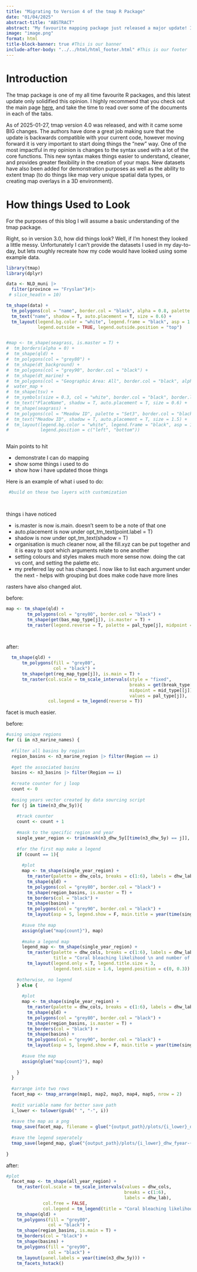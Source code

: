 ```yaml
---
title: "Migrating to Version 4 of the tmap R Package"
date: "01/04/2025"
abstract-title: "ABSTRACT"
abstract: "My favourite mapping package just released a major update! In this post I discuss the changes made as they relate to my work, and provide some tips and tricks I have learnt so far when migration from Version 3.0 to Version 4.0."
image: "image.png"
format: html
title-block-banner: true #This is our banner
include-after-body: "../../html/html_footer.html" #This is our footer
---
```


# Introduction

The tmap package is one of my all time favourite R packages, and this latest update only solidified this opinion. I highly recommend that you check out the main page [here](https://r-tmap.github.io/tmap/index.html), and take the time to read over some of the documents in each of the tabs.

As of 2025-01-27, tmap version 4.0 was released, and with it came some BIG changes. The authors have done a great job making sure that the update is backwards compatible with your current code, however moving forward it is very important to start doing things the "new" way. One of the most impactful in my opinion is changes to the syntax used with a lot of the core functions. This new syntax makes things easier to understand, cleaner, and provides greater flexibility  in the creation of your maps. New datasets have also been added for demonstration purposes as well as the ability to extent tmap (to do things like map very unique spatial data types, or creating map overlays in a 3D environment).

# How things Used to Look

:::{.callout-note}
For the purposes of this blog I will assume a basic understanding of the tmap package.
:::

Right, so in version 3.0, how did things look? Well, if I'm honest they looked a little messy. Unfortunately I can't provide the datasets I used in my day-to-day, but lets roughly recreate how my code would have looked using some example data.

```r

library(tmap)
library(dplyr)

data <- NLD_muni |> 
  filter(province == "Fryslan")#|> 
 # slice_head(n = 10)

tm_shape(data) +
  tm_polygons(col = "name", border.col = "black", alpha = 0.8, palette = "Pastel1", legend.show = T) +
  tm_text("name", shadow = T, auto.placement = T, size = 0.6) +
  tm_layout(legend.bg.color = "white", legend.frame = "black", asp = 1.1,
            legend.outside = TRUE, legend.outside.position = "top")


#map <- tm_shape(seagrass, is.master = T) +
#  tm_borders(alpha = 0) +
#  tm_shape(qld) +
#  tm_polygons(col = "grey80") +
#  tm_shape(dt_background) +
#  tm_polygons(col = "grey90", border.col = "black") +
#  tm_shape(dt_marine) +
#  tm_polygons(col = "Geographic Area: All", border.col = "black", alpha = 0.3, palette = "Pastel1", legend.show = T) +
#  water_map +
#  tm_shape(tsv) +
#  tm_symbols(size = 0.3, col = "white", border.col = "black", border.lwd = 1, shape = 23) +
#  tm_text("PlaceName", shadow = T, auto.placement = T, size = 0.6) +
#  tm_shape(seagrass) +
#  tm_polygons(col = "Meadow ID", palette = "Set3", border.col = "black", legend.show = F) +
#  tm_text("Meadow ID", shadow = T, auto.placement = T, size = 1.5) +
#  tm_layout(legend.bg.color = "white", legend.frame = "black", asp = 1.1,
#            legend.position = c("left", "bottom"))



```



Main points to hit

 - demonstrate I can do mapping
 - show some things i used to do
 - show how i have updated those things
 
 
 Here is an example of what i used to do:
 
```r
 
 #build on these two layers with customization

 
```

things i have noticed

 - is.master is now is.main. doesn't seem to be a note of that one
 - auto.placement is now under opt_tm_text(point.label = T)
 - shadow is now under opt_tm_text(shadow = T)
 - organisation is much cleaner now, all the fill.xyz can be put together and it is easy to spot which arguments relate to one another
 - setting colours and styles makes much more sense now. doing the cat vs cont, and setting the palette etc.
 - my preferred lay out has changed. I now like to list each argument under the next - helps with grouping but does make code have more lines
 
 
 rasters have also changed alot.
 
 before:
 
```r
 
map <- tm_shape(qld) +
        tm_polygons(col = "grey80", border.col = "black") +
        tm_shape(get(bas_map_type[j]), is.master = T) +
        tm_raster(legend.reverse = T, palette = pal_type[j], midpoint = mid_type[[j]], style = "fixed", breaks = get(break_type[j])) 

 
```
 
 
after:

```r


  tm_shape(qld) +
      tm_polygons(fill = "grey80", 
                  col = "black") +
      tm_shape(get(reg_map_type[j]), is.main = T) +
      tm_raster(col.scale = tm_scale_intervals(style = "fixed",
                                               breaks = get(break_type[j]),
                                               midpoint = mid_type[[j]],
                                               values = pal_type[j]),
                col.legend = tm_legend(reverse = T))

```
 

facet is much easier.

before:

```r

#using unique regions
for (i in n3_marine_names) {
  
  #filter all basins by region
  region_basins <- n3_marine_region |> filter(Region == i)
  
  #get the associated basins
  basins <- n3_basins |> filter(Region == i)
  
  #create counter for j loop
  count <- 0
  
  #using years vector created by data sourcing script
  for (j in time(n3_dhw_5y)){
    
    #track counter
    count <- count + 1
    
    #mask to the specific region and year
    single_year_region <- trim(mask(n3_dhw_5y[[time(n3_dhw_5y) == j]], vect(region_basins)))
  
    #for the first map make a legend
    if (count == 1){
      
      #plot
      map <- tm_shape(single_year_region) +
        tm_raster(palette = dhw_cols, breaks = c(1:6), labels = dhw_lab) +
        tm_shape(qld) +
        tm_polygons(col = "grey80", border.col = "black") +
        tm_shape(region_basins, is.master = T) +
        tm_borders(col = "black") +
        tm_shape(basins) +
        tm_polygons(col = "grey90", border.col = "black") +
        tm_layout(asp = 5, legend.show = F, main.title = year(time(single_year_region)), main.title.position = "centre")
      
      #save the map
      assign(glue("map{count}"), map)
      
      #make a legend map
      legend_map <- tm_shape(single_year_region) + 
        tm_raster(palette = dhw_cols, breaks = c(1:6), labels = dhw_lab, legend.reverse = T, 
                  title = "Coral bleaching likelihood \n and number of DHW's") +
        tm_layout(legend.only = T, legend.title.size = 3,
                  legend.text.size = 1.6, legend.position = c(0, 0.3))
      
    #otherwise, no legend
    } else {
        
      #plot
      map <- tm_shape(single_year_region) +
        tm_raster(palette = dhw_cols, breaks = c(1:6), labels = dhw_lab) +
        tm_shape(qld) +
        tm_polygons(col = "grey80", border.col = "black") +
        tm_shape(region_basins, is.master = T) +
        tm_borders(col = "black") +
        tm_shape(basins) +
        tm_polygons(col = "grey90", border.col = "black") +
        tm_layout(asp = 5, legend.show = F, main.title = year(time(single_year_region)), main.title.position = "centre")
      
      #save the map
      assign(glue("map{count}"), map)
        
    }
  }  
  
  #arrange into two rows
  facet_map <- tmap_arrange(map1, map2, map3, map4, map5, nrow = 2)
  
  #edit variable name for better save path
  i_lower <- tolower(gsub(" ", "-", i))
 
  #save the map as a png
  tmap_save(facet_map, filename = glue("{output_path}/plots/{i_lower}_dhw_fyear-{current_fyear}-to-{current_fyear-4}.png"))
  
  #save the legend seperately
  tmap_save(legend_map, glue("{output_path}/plots/{i_lower}_dhw_fyear-{current_fyear}-to-{current_fyear-4}_legend.png"))
  
}


```

after:


```r

#plot
  facet_map <- tm_shape(all_year_region) +
    tm_raster(col.scale = tm_scale_intervals(values = dhw_cols, 
                                             breaks = c(1:6),
                                             labels = dhw_lab),
              col.free = FALSE,
              col.legend = tm_legend(title = "Coral bleaching likelihood and number of DHW's")) +
    tm_shape(qld) +
    tm_polygons(fill = "grey80",
                col = "black") +
    tm_shape(region_basins, is.main = T) +
    tm_borders(col = "black") +
    tm_shape(basins) +
    tm_polygons(fill = "grey90", 
                col = "black") +
    tm_layout(panel.labels = year(time(n3_dhw_5y))) +
    tm_facets_hstack()


```















